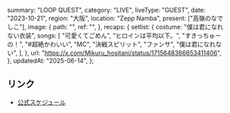   summary: "LOOP QUEST",
  category: "LIVE",
  liveType: "GUEST",
  date: "2023-10-21",
  region: "大阪",
  location: "Zepp Namba",
  present: ["高嶺のなでしこ"],
  image: {
    path: "",
    ref: "",
  },
  recaps: {
    setlist: {
      costume: "僕は君になれない衣装",
      songs: [
        "可愛くてごめん",
        "ヒロインは平均以下。",
        "すきっちゅーの！",
        "#超絶かわいい",
        "MC",
        "決戦スピリット",
        "ファンサ",
        "僕は君になれない",
      ],
    },
    url: "https://x.com/Mikuru_hositani/status/1715648366653411406",
  },
  updatedAt: "2025-06-14",
};

## リンク

- [公式スケジュール](https://takanenonadeshiko.jp/?p=1359)
